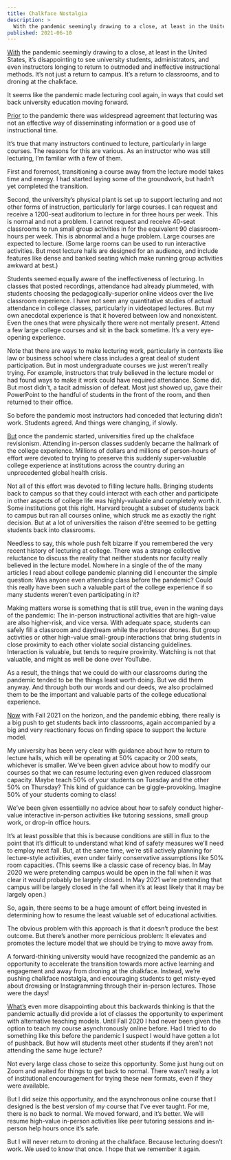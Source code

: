 ```yaml
---
title: Chalkface Nostalgia
description: >
  With the pandemic seemingly drawing to a close, at least in the United States, it’s disappointing to see university students, administrators, and even instructors longing to return to outmoded and ineffective instructional methods. It’s not just a return to campus. It’s a return to classrooms, and to droning at the chalkface.
published: 2021-06-10
---
```


[With](-) the pandemic seemingly drawing to a close, at least in the United States, it’s disappointing to see university students, administrators, and even instructors longing to return to outmoded and ineffective instructional methods. It’s not just a return to campus. It’s a return to classrooms, and to droning at the chalkface.

It seems like the pandemic made lecturing cool again, in ways that could set back university education moving forward.

[Prior](-) to the pandemic there was widespread agreement that lecturing was not an effective way of disseminating information or a good use of instructional time.

It’s true that many instructors continued to lecture, particularly in large courses. The reasons for this are various. As an instructor who was still lecturing, I’m familiar with a few of them.

First and foremost, transitioning a course away from the lecture model takes time and energy. I had started laying some of the groundwork, but hadn’t yet completed the transition.

Second, the university’s physical plant is set up to support lecturing and not other forms of instruction, particularly for large courses. I can request and receive a 1200-seat auditorium to lecture in for three hours per week. This is normal and not a problem. I cannot request and receive 40-seat classrooms to run small group activities in for the equivalent 90 classroom-hours per week. This is abnormal and a huge problem. Large courses are expected to lecture. (Some large rooms can be used to run interactive activities. But most lecture halls are designed for an audience, and include features like dense and banked seating which make running group activities awkward at best.)

Students seemed equally aware of the ineffectiveness of lecturing. In classes that posted recordings, attendance had already plummeted, with students choosing the pedagogically-superior online videos over the live classroom experience. I have not seen any quantitative studies of actual attendance in college classes, particularly in videotaped lectures. But my own anecdotal experience is that it hovered between low and nonexistent. Even the ones that were physically there were not mentally present. Attend a few large college courses and sit in the back sometime. It’s a very eye-opening experience.

Note that there are ways to make lecturing work, particularly in contexts like law or business school where class includes a great deal of student participation. But in most undergraduate courses we just weren’t really trying. For example, instructors that truly believed in the lecture model or had found ways to make it work could have required attendance. Some did. But most didn’t, a tacit admission of defeat. Most just showed up, gave their PowerPoint to the handful of students in the front of the room, and then returned to their office.

So before the pandemic most instructors had conceded that lecturing didn’t work. Students agreed. And things were changing, if slowly.

[But](-) once the pandemic started, universities fired up the chalkface revisionism. Attending in-person classes suddenly became the hallmark of the college experience. Millions of dollars and millions of person-hours of effort were devoted to trying to preserve this suddenly super-valuable college experience at institutions across the country during an unprecedented global health crisis.

Not all of this effort was devoted to filling lecture halls. Bringing students back to campus so that they could interact with each other and participate in other aspects of college life was highly-valuable and completely worth it. Some institutions got this right. Harvard brought a subset of students back to campus but ran all courses online, which struck me as exactly the right decision. But at a lot of universities the raison d'être seemed to be getting students back into classrooms.

Needless to say, this whole push felt bizarre if you remembered the very recent history of lecturing at college. There was a strange collective reluctance to discuss the reality that neither students nor faculty really believed in the lecture model. Nowhere in a single of the of the many articles I read about college pandemic planning did I encounter the simple question: Was anyone even attending class before the pandemic? Could this really have been such a valuable part of the college experience if so many students weren’t even participating in it?

Making matters worse is something that is still true, even in the waning days of the pandemic: The in-person instructional activities that are high-value are also higher-risk, and vice versa. With adequate space, students can safely fill a classroom and daydream while the professor drones. But group activities or other high-value small-group interactions that bring students in close proximity to each other violate social distancing guidelines. Interaction is valuable, but tends to require proximity. Watching is not that valuable, and might as well be done over YouTube.

As a result, the things that we could do with our classrooms during the pandemic tended to be the things least worth doing. But we did them anyway. And through both our words and our deeds, we also proclaimed them to be the important and valuable parts of the college educational experience.

[Now](-) with Fall 2021 on the horizon, and the pandemic ebbing, there really is a big push to get students back into classrooms, again accompanied by a big and very reactionary focus on finding space to support the lecture model.

My university has been very clear with guidance about how to return to lecture halls, which will be operating at 50% capacity or 200 seats, whichever is smaller. We’ve been given advice about how to modify our courses so that we can resume lecturing even given reduced classroom capacity. Maybe teach 50% of your students on Tuesday and the other 50% on Thursday? This kind of guidance can be giggle-provoking. Imagine 50% of your students coming to class!

We’ve been given essentially no advice about how to safely conduct higher-value interactive in-person activities like tutoring sessions, small group work, or drop-in office hours.

It’s at least possible that this is because conditions are still in flux to the point that it’s difficult to understand what kind of safety measures we’ll need to employ next fall. But, at the same time, we’re still actively planning for lecture-style activities, even under fairly conservative assumptions like 50% room capacities. (This seems like a classic case of recency bias. In May 2020 we were pretending campus would be open in the fall when it was clear it would probably be largely closed. In May 2021 we’re pretending that campus will be largely closed in the fall when it’s at least likely that it may be largely open.)

So, again, there seems to be a huge amount of effort being invested in determining how to resume the least valuable set of educational activities.

The obvious problem with this approach is that it doesn’t produce the best outcome. But there’s another more pernicious problem: It elevates and promotes the lecture model that we should be trying to move away from.

A forward-thinking university would have recognized the pandemic as an opportunity to accelerate the transition towards more active learning and engagement and away from droning at the chalkface. Instead, we’re pushing chalkface nostalgia, and encouraging students to get misty-eyed about drowsing or Instagramming through their in-person lectures. Those were the days!

[What’s](-) even more disappointing about this backwards thinking is that the pandemic actually did provide a lot of classes the opportunity to experiment with alternative teaching models. Until Fall 2020 I had never been given the option to teach my course asynchronously online before. Had I tried to do something like this before the pandemic I suspect I would have gotten a lot of pushback. But how will students meet other students if they aren’t not attending the same huge lecture?

Not every large class chose to seize this opportunity. Some just hung out on Zoom and waited for things to get back to normal. There wasn’t really a lot of institutional encouragement for trying these new formats, even if they were available.

But I did seize this opportunity, and the asynchronous online course that I designed is the best version of my course that I’ve ever taught. For me, there is no back to normal. We moved forward, and it’s better. We will resume high-value in-person activities like peer tutoring sessions and in-person help hours once it’s safe.

But I will never return to droning at the chalkface. Because lecturing doesn’t work. We used to know that once. I hope that we remember it again.

